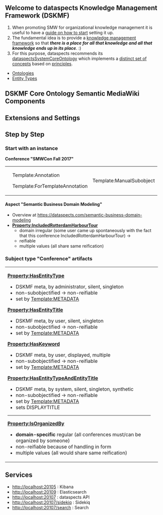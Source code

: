 == Welcome to dataspects Knowledge Management Framework (DSKMF) ==

# When promoting SMW for organizational knowledge management it is useful to have a [https://smw-cindykate.com/main/Community:Component0607566289 guide on how to start] setting it up.
# The fundamental idea is to provide a [https://dataspects.com/knowledge-management-framework knowledge management framework] so that '''''there is a place for all that knowledge and all that knowledge ends up in its place'''''. :)
# For this purpose, dataspects recommends its [https://github.com/dataspects/dataspectsSystemCoreOntology dataspectsSystemCoreOntology] which implements a [https://smw-cindykate.com/main/Component0180070587 distinct set of concepts] based on [https://smw-cindykate.com/main/DSKIMPrinciple principles].

* [[:Category:OntologyCategory|Ontologies]]
* [[Entity Types]]

== DSKMF Core Ontology Semantic MediaWiki Components ==
{{OntologyComponentsTable}}

== Extensions and Settings ==

== Step by Step ==

=== Start with an instance ===

{{LearningBite|Start with an instance.}}

'''Conference "SMWCon Fall 2017"'''

{|class=wikitable width=100%
|<wikitext2 page="C1222604667"/>
|<div class="mw-collapsible mw-collapsed">
Template:Annotation
<div class="mw-collapsible-content"><wikitext2 page="Template:Annotation"/>
</div>
</div>
<div class="mw-collapsible mw-collapsed">
Template:ForTemplateAnnotation
<div class="mw-collapsible-content"><wikitext2 page="Template:ForTemplateAnnotation"/>
</div>
</div>
|<div class="mw-collapsible mw-collapsed">
Template:ManualSubobject
<div class="mw-collapsible-content"><wikitext2 page="Template:ManualSubobject"/>
</div>
</div>
|}

{{LearningBite|Be object oriented before being class oriented.}}

==== Aspect "Semantic Business Domain Modeling" ====

* Overview at https://dataspects.com/semantic-business-domain-modeling
* '''[[Property:IncludedRotterdamHarbourTour]]'''
** domain irregular (some user came up spontaneously with the fact that this conference IncludedRotterdamHarbourTour) &rarr;
** reifiable
** multiple values (all share same reification)

=== Subject type "Conference" artifacts ===

{|class=wikitable
|<wikitext2 page="Template:Conference"/>
'''[[Property:HasEntityType]]'''
* DSKMF meta, by administrator, silent, singleton
* non-subobjectified &rarr; non-reifiable
* set by [[Template:METADATA]]
'''[[Property:HasEntityTitle]]'''
* DSKMF meta, by user, silent, singleton
* non-subobjectified &rarr; non-reifiable
* set by [[Template:METADATA]]
'''[[Property:HasKeyword]]'''
* DSKMF meta, by user, displayed, multiple
* non-subobjectified &rarr; non-reifiable
* set by [[Template:METADATA]]
'''[[Property:HasEntityTypeAndEntityTitle]]'''
* DSKMF meta, by system, silent, singleton, synthetic
* non-subobjectified &rarr; non-reifiable
* set by [[Template:METADATA]]
* sets DISPLAYTITLE
-----
'''[[Property:IsOrganizedBy]]'''
* '''domain-specific''' regular (all conferences must/can be organized by someone)
* non-reifiable because of handling in form
* multiple values (all would share same reification)
|<wikitext2 page="Form:Conference"/>
<wikitext2 page="Template:METADATA"/>
|}

== Services ==
* http://localhost:20105 : Kibana
* http://localhost:20109 : Elasticsearch
* http://localhost:20107 : dataspects API
* http://localhost:20107/sidekiq : Sidekiq
* http://localhost:20107/search : Search
